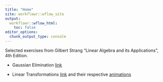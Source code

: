 ```yaml
---
title: "Home"
site: workflowr::wflow_site
output:
  workflowr::wflow_html:
    toc: false
editor_options:
  chunk_output_type: console
---
```


Selected exercises from Gilbert Strang "Linear Algebra and its Applications", 4th Edition.

- Gaussian Elimination [link](chapter1.html)

- Linear Transformations [link](linear_transformation.html) and their respective [animations](animations.html)
